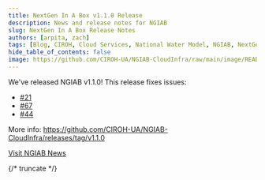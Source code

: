 ```yaml
---
title: NextGen In A Box v1.1.0 Release
description: News and release notes for NGIAB
slug: NextGen In A Box Release Notes 
authors: [arpita, zach]
tags: [Blog, CIROH, Cloud Services, National Water Model, NGIAB, NextGen]
hide_table_of_contents: false
image: https://github.com/CIROH-UA/NGIAB-CloudInfra/raw/main/image/README/ngiab.png
---
```


We've released NGIAB v1.1.0! This release fixes issues:

- [#21](https://github.com/CIROH-UA/NGIAB-CloudInfra/issues/21)
- [#67](https://github.com/CIROH-UA/NGIAB-CloudInfra/issues/67)
- [#44](https://github.com/CIROH-UA/NGIAB-CloudInfra/issues/44)

More info: https://github.com/CIROH-UA/NGIAB-CloudInfra/releases/tag/v1.1.0

[Visit NGIAB News](https://docs.ciroh.org/news)

{/* truncate */}